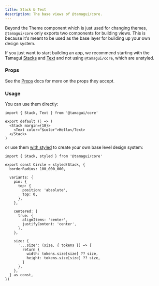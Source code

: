 ```yaml
---
title: Stack & Text
description: The base views of @tamagui/core.
---
```


Beyond the Theme component which is just used for changing themes, `@tamagui/core` only exports two components for building views. This is because it's meant to be used as the base layer for building up your own design system.

If you just want to start building an app, we recommend starting with the Tamagui [Stacks](/docs/components/stacks) and [Text](/docs/components/text) and not using `@tamagui/core`, which are unstyled.

### Props

See the [Props](/docs/intro/props) docs for more on the props they accept.

### Usage

You can use them directly:

```tsx
import { Stack, Text } from '@tamagui/core'

export default () => (
  <Stack margin={10}>
    <Text color="$color">Hello</Text>
  </Stack>
)
```

or use them [with styled](/docs/core/styled) to create your own base level design system:

```tsx
import { Stack, styled } from '@tamagui/core'

export const Circle = styled(Stack, {
  borderRadius: 100_000_000,

  variants: {
    pin: {
      top: {
        position: 'absolute',
        top: 0,
      },
    },

    centered: {
      true: {
        alignItems: 'center',
        justifyContent: 'center',
      },
    },

    size: {
      '...size': (size, { tokens }) => {
        return {
          width: tokens.size[size] ?? size,
          height: tokens.size[size] ?? size,
        }
      },
    },
  } as const,
})
```
